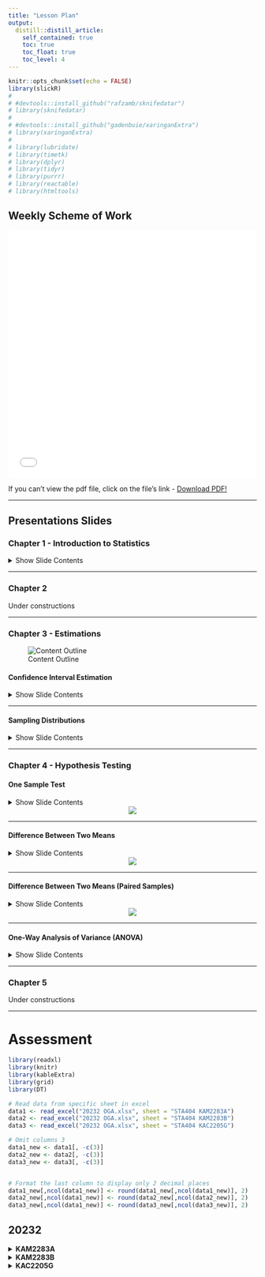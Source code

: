 ```yaml
---
title: "Lesson Plan"
output: 
  distill::distill_article:
    self_contained: true
    toc: true
    toc_float: true
    toc_level: 4
---
```


```r
knitr::opts_chunk$set(echo = FALSE)
library(slickR)
# 
# #devtools::install_github("rafzamb/sknifedatar")
# library(sknifedatar)
# 
# #devtools::install_github("gadenbuie/xaringanExtra")
# library(xaringanExtra)
# 
# library(lubridate)
# library(timetk)
# library(dplyr)
# library(tidyr)
# library(purrr)
# library(reactable)
# library(htmltools)
```

## Weekly Scheme of Work  

<embed src="files//Scheme of Work 20224.pdf" type="application/pdf" width="100%" height="500px" />

If you can't view the pdf file, click on the file's link - <a href="files//Scheme of Work 20224.pdf"> Download PDF!</a>  

<!-- ### Session 20214   -->

<!-- ```{r} -->
<!-- slickR::slickR( -->
<!--     list.files("./images/sow/",full.names = TRUE,pattern = 'jpg'), -->
<!--     height = 700, -->
<!--     width = '95%') -->
<!-- ```   -->

<!-- <aside> -->
<!-- [Download - Scheme of Work](./files/Scheme of Work 20224.pdf) -->
<!-- </aside> -->

***  

## Presentations Slides  

### Chapter 1 - Introduction to Statistics\  

<details><summary>Show Slide Contents</summary>
<center>
<embed src="files/slides/Unit 1 Introduction to Statistics.pdf" type="application/pdf" width="100%" height="500px" />
<p>
If you can't view the pdf file, click on the file's link - <a href="files/slides/Unit 1 Introduction to Statistics.pdf"> Download PDF!</a>
</p>
</center>
</details>

<!-- ```{r} -->
<!-- slickR::slickR( -->
<!--     list.files("./files/slides/Unit 1 Introduction to Statistics/",full.names = TRUE,pattern = 'jpg'), -->
<!--     height = 400, -->
<!--     width = '95%') -->
<!-- ```   -->

<!-- <aside> -->
<!-- [Download - Unit 1 Introduction to Statistics](./files/slides/Unit 1 Introduction to Statistics.pdf) -->
<!-- </aside> -->

***  

### Chapter 2  

Under constructions  

***  

### Chapter 3 - Estimations  

![Content Outline](images/Summary Outline Chapter 3 Estimation.png)

#### Confidence Interval Estimation  

<details><summary>Show Slide Contents</summary>
<center>
<embed src="files/slides/Unit 3 - Estimations - Confidence Interval Estimation.pdf" type="application/pdf" width="100%" height="500px" />
<p>
If you can't view the pdf file, click on the file's link - <a href="files/slides/Unit 3 - Estimations - Confidence Interval Estimation.pdf"> Download PDF!</a>
</p>
</center>
</details>

<!-- ```{r} -->
<!-- slickR::slickR( -->
<!--     list.files("./files/slides/Unit 3 Estimation 1/",full.names = TRUE,pattern = 'jpg'), -->
<!--     height = 400, -->
<!--     width = '95%') -->
<!-- ```   -->

<!-- <aside> -->
<!-- [Download - Unit 3 - Estimations - Confidence Interval Estimation](./files/slides/Unit 3 - Estimations - Confidence Interval Estimation.pdf) -->
<!-- </aside> -->

***  

#### Sampling Distributions  

<details><summary>Show Slide Contents</summary>
<center>
<embed src="files/slides/Unit 3 - Estimations - Sampling Distributions.pdf" type="application/pdf" width="100%" height="500px" />
<p>
If you can't view the pdf file, click on the file's link - <a href="files/slides/Unit 3 - Estimations - Sampling Distributions.pdf"> Download PDF!</a>
</p>
</center>
</details>

<!-- ```{r} -->
<!-- slickR::slickR( -->
<!--     list.files("./files/slides/Unit 3 Estimation 2/",full.names = TRUE,pattern = 'jpg'), -->
<!--     height = 400, -->
<!--     width = '95%') -->
<!-- ``` -->

<!-- <aside> -->
<!-- [Download - Unit 3 - Estimations - Sampling Distributions](./files/slides/Unit 3 - Estimations - Sampling Distributions.pdf) -->
<!-- </aside> -->

***  

### Chapter 4 - Hypothesis Testing  

#### One Sample Test  

<details><summary>Show Slide Contents</summary>
<center>
<embed src="files/slides/Unit 4 - Hypothesis Testing 1.pdf" type="application/pdf" width="100%" height="500px" />
<p>
If you can't view the pdf file, click on the file's link - <a href="files/slides/Unit 4 - Hypothesis Testing 1.pdf"> Download PDF!</a>
</p>
</center>
</details>

<!-- ```{r} -->
<!-- slickR::slickR( -->
<!--     list.files("./files/slides/Chapter 4 Hypothesis Testing 1/",full.names = TRUE,pattern = 'jpg'), -->
<!--     height = 400, -->
<!--     width = '95%') -->
<!-- ``` -->

<center>
![](files/slides/Table1.jpg)
</center>

<!-- <aside> -->
<!-- [Download - Chapter 4 HYPOTHESIS TESTING 1](./files/slides/Unit 4 - Hypothesis Testing 1.pdf) -->
<!-- </aside> -->

***  

#### Difference Between Two Means  

<details><summary>Show Slide Contents</summary>
<center>
<embed src="files/slides/Chapter 4 HYPOTHESIS TESTING 2.pdf" type="application/pdf" width="100%" height="500px" />
<p>
If you can't view the pdf file, click on the file's link - <a href="files/slides/Chapter 4 HYPOTHESIS TESTING 2.pdf"> Download PDF!</a>
</p>
</center>
</details>

<!-- ```{r} -->
<!-- slickR::slickR( -->
<!--     list.files("./files/slides/Chapter 4 Hypothesis Testing 2/",full.names = TRUE,pattern = 'jpg'), -->
<!--     height = 400, -->
<!--     width = '95%') -->
<!-- ``` -->

<center>
![](files/slides/Table2.jpg)
</center>

<!-- <aside> -->
<!-- [Download - Chapter 4 HYPOTHESIS TESTING 2](./files/slides/Chapter 4 HYPOTHESIS TESTING 2.pdf) -->
<!-- </aside> -->

***  

#### Difference Between Two Means (Paired Samples)  

<details><summary>Show Slide Contents</summary>
<center>
<embed src="files/slides/Chapter 4 HYPOTHESIS TESTING 3.pdf" type="application/pdf" width="100%" height="500px" />
<p>
If you can't view the pdf file, click on the file's link - <a href="files/slides/Chapter 4 HYPOTHESIS TESTING 3.pdf"> Download PDF!</a>
</p>
</center>
</details>

<!-- ```{r} -->
<!-- slickR::slickR( -->
<!--     list.files("./files/slides/Chapter 4 Hypothesis Testing 3/",full.names = TRUE,pattern = 'jpg'), -->
<!--     height = 400, -->
<!--     width = '95%') -->
<!-- ```   -->

<center>
![](files/slides/Table3.jpg)
</center>

<!-- <aside> -->
<!-- [Download - Chapter 4 HYPOTHESIS TESTING 3](./files/slides/Chapter 4 HYPOTHESIS TESTING 3.pdf) -->
<!-- </aside> -->

***

#### One-Way Analysis of Variance (ANOVA)  

<details><summary>Show Slide Contents</summary>
<center>
<embed src="files/slides/Chapter 4 ANOVA.pdf" type="application/pdf" width="100%" height="500px" />
<p>
If you can't view the pdf file, click on the file's link - <a href="files/slides/Chapter 4 ANOVA.pdf"> Download PDF!</a>
</p>
</center>
</details>

<!-- ```{r} -->
<!-- slickR::slickR( -->
<!--     list.files("./files/slides/Chapter 4 ANOVA/",full.names = TRUE,pattern = 'jpg'), -->
<!--     height = 400, -->
<!--     width = '95%') -->
<!-- ``` -->

<!-- <aside> -->
<!-- [Download - Chapter 4 ANOVA](./files/slides/Chapter 4 ANOVA.pdf) -->
<!-- </aside> -->

***  

### Chapter 5  

Under constructions  

***

# Assessment\

```r
library(readxl)
library(knitr)
library(kableExtra)
library(grid)
library(DT)

# Read data from specific sheet in excel
data1 <- read_excel("20232 OGA.xlsx", sheet = "STA404 KAM2283A")
data2 <- read_excel("20232 OGA.xlsx", sheet = "STA404 KAM2283B")
data3 <- read_excel("20232 OGA.xlsx", sheet = "STA404 KAC2205G")

# Omit columns 3
data1_new <- data1[, -c(3)]
data2_new <- data2[, -c(3)]
data3_new <- data3[, -c(3)]


# Format the last column to display only 2 decimal places
data1_new[,ncol(data1_new)] <- round(data1_new[,ncol(data1_new)], 2)
data2_new[,ncol(data1_new)] <- round(data2_new[,ncol(data2_new)], 2)
data3_new[,ncol(data1_new)] <- round(data3_new[,ncol(data3_new)], 2)
```

## 20232\

<!-- ::: {.l-page} -->
<!-- ::: {.panelset} -->
<!-- ::: {.panel} -->

<details><summary>**KAM2283A**</summary>
<!-- ### KAM2283A {.panel-name} -->
```r
# Display 10 rows per page with page option button
# STA404 KAM2283A
# kable(data4_new, "html", 
#       caption = "Data from Sheet 4",
#       escape = F) %>% 
#   kable_styling(bootstrap_options = "striped", full_width = F)
datatable(data1_new, 
          options = list(scrollY = "500px", scrollCollapse = TRUE),
          rownames = F)
```
<!-- ::: -->
</details>

<!-- ::: {.panel} -->
<!-- ### KAM2283B {.panel-name} -->
<details><summary>**KAM2283B**</summary>
```r
# Display 10 rows per page with page option button
# MAT402 KAM2281B
# kable(data5_new, "html", 
# #      caption = "Data from Sheet 5",
#       escape = T) %>% 
#   kable_styling(bootstrap_options = "striped", full_width = F)
datatable(data2_new, 
          options = list(scrollY = "500px", scrollCollapse = TRUE),
          rownames = F)
```
<!-- ::: -->
</details>

<!-- ::: {.panel} -->
<!-- ### KAC2205G {.panel-name} -->
<details><summary>**KAC2205G**</summary>
```r
# Display 10 rows per page with page option button
# MAT402 KAM2281B
# kable(data5_new, "html", 
# #      caption = "Data from Sheet 5",
#       escape = T) %>% 
#   kable_styling(bootstrap_options = "striped", full_width = F)
datatable(data3_new, 
          options = list(scrollY = "500px", scrollCollapse = TRUE),
          rownames = F)
```
<!-- ::: -->
<!-- ::: -->
<!-- ::: -->
</details>